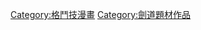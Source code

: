 {{Catnav|頁面分類|人类社会|生活|娱乐|漫画|漫畫類型|格鬥技漫畫}}
{{Catnav|頁面分類|人类社会|文化|艺术|漫画|漫畫類型|格鬥技漫畫}}
{{Catnav|頁面分類|人类社会|文化|娱乐|漫画|漫畫類型|格鬥技漫畫}}
{{Catnav|頁面分類|人文學科|艺术|漫画|漫畫類型|格鬥技漫畫}}
{{Catnav|頁面分類|人文學科|文学|書籍|漫画|漫畫類型|格鬥技漫畫}}

{{main|劍道漫畫}}

[[Category:格鬥技漫畫|Category:格鬥技漫畫]]
[[Category:劍道題材作品|Category:劍道題材作品]]